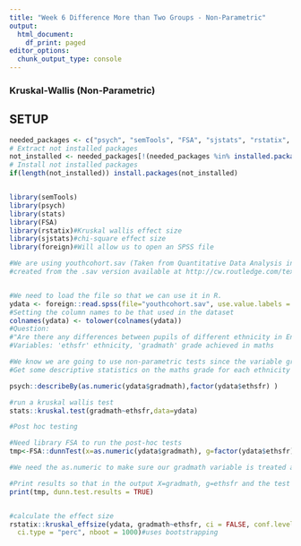 ```yaml
---
title: "Week 6 Difference More than Two Groups - Non-Parametric"
output:
  html_document:
    df_print: paged
editor_options:
  chunk_output_type: console
---
```

### Kruskal-Wallis (Non-Parametric)
## SETUP
```r

needed_packages <- c("psych", "semTools", "FSA", "sjstats", "rstatix", "foreign")                      
# Extract not installed packages
not_installed <- needed_packages[!(needed_packages %in% installed.packages()[ , "Package"])]    
# Install not installed packages
if(length(not_installed)) install.packages(not_installed) 


library(semTools)
library(psych)
library(stats)
library(FSA)
library(rstatix)#Kruskal wallis effect size
library(sjstats)#chi-square effect size
library(foreign)#Will allow us to open an SPSS file

#We are using youthcohort.sav (Taken from Quantitative Data Analysis in Education, Paul Connolly)
#created from the .sav version available at http://cw.routledge.com/textbooks/9780415372985/resources/datasets.asp


#We need to load the file so that we can use it in R.
ydata <- foreign::read.spss(file="youthcohort.sav", use.value.labels = TRUE, to.data.frame = TRUE)
#Setting the column names to be that used in the dataset
colnames(ydata) <- tolower(colnames(ydata))
#Question:
#"Are there any differences between pupils of different ethnicity in England and Wales in relation to the grades they achieved in GCSE Maths?"
#Variables: 'ethsfr' ethnicity, 'gradmath' grade achieved in maths

#We know we are going to use non-parametric tests since the variable gradmath is ordinal
#Get some descriptive statistics on the maths grade for each ethnicity

psych::describeBy(as.numeric(ydata$gradmath),factor(ydata$ethsfr) )

#run a kruskal wallis test
stats::kruskal.test(gradmath~ethsfr,data=ydata)

#Post hoc testing

#Need library FSA to run the post-hoc tests
tmp<-FSA::dunnTest(x=as.numeric(ydata$gradmath), g=factor(ydata$ethsfr), method="bonferroni") 

#We need the as.numeric to make sure our gradmath variable is treated as a numeric variable and we are using the numerical categories for ethsfr so we use the factors

#Print results so that in the output X=gradmath, g=ethsfr and the test statistic is Z with significance shown underneath
print(tmp, dunn.test.results = TRUE)


#calculate the effect size
rstatix::kruskal_effsize(ydata, gradmath~ethsfr, ci = FALSE, conf.level = 0.95,
  ci.type = "perc", nboot = 1000)#uses bootstrapping

```

